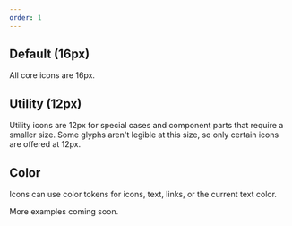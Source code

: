 ```yaml
---
order: 1
---
```



## Default (16px)

All core icons are 16px.

<Example Component={IconDefaultNew} packageName="@atlaskit/icon" />

## Utility (12px)

Utility icons are 12px for special cases and component parts that require a smaller size. Some
glyphs aren't legible at this size, so only certain icons are offered at 12px.

<Example Component={IconUtility} packageName="@atlaskit/icon" />

## Color

Icons can use color tokens for icons, text, links, or the current text color.

<Example Component={IconColor} packageName="@atlaskit/icon" />

More examples coming soon.
